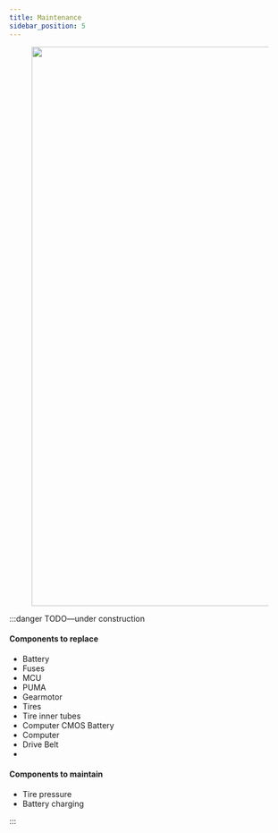 ```yaml
---
title: Maintenance
sidebar_position: 5
---
```


<figure>
  <center>
    <img
      src="/img/robot_images/husky_images/robot_husky_33.png"
      width="1000"
    />
  </center>
</figure>

:::danger TODO—under construction

#### Components to replace

- Battery
- Fuses
- MCU
- PUMA
- Gearmotor
- Tires
- Tire inner tubes
- Computer CMOS Battery
- Computer 
- Drive Belt
- 

#### Components to maintain

- Tire pressure
- Battery charging

:::